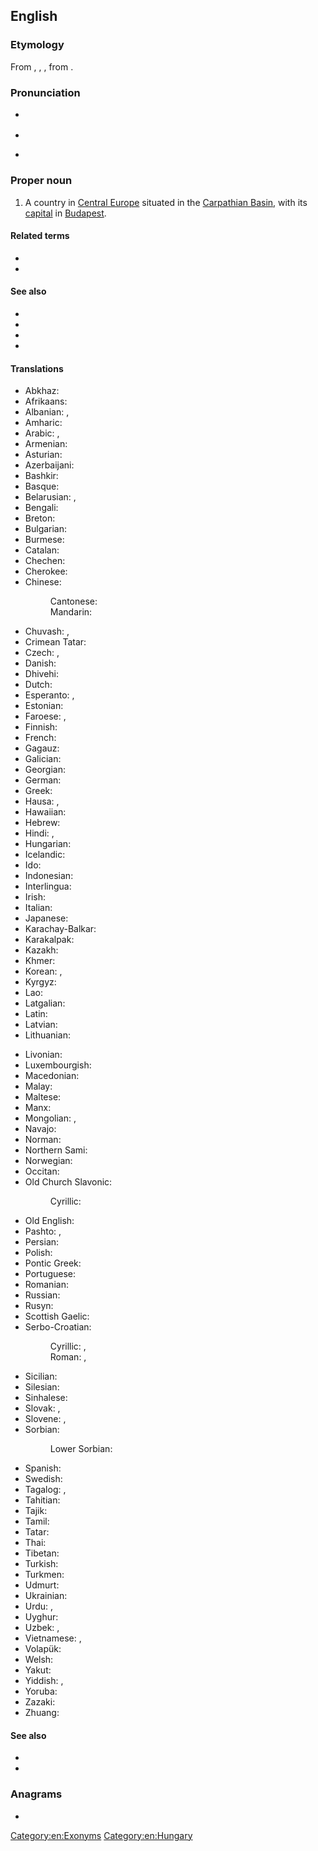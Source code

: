 ==English==

===Etymology===
From {{inh|en|enm|Hungary}}, {{m|enm|Hungrye}}, {{m|enm|Hungry}}, from {{der|en|ML.|Hungaria}}.

===Pronunciation===
* {{a|UK|US}} {{IPA|en|/ˈhʌŋ.ɡəɹ.i/}}
* {{audio|en|en-us-Hungary.ogg|Audio (US)}}
* {{homophones|en|hungry}} {{qualifier|in some accents}}

===Proper noun===
{{wikipedia}}
{{en-proper noun}}

# A country in [[Central Europe]] situated in the [[Carpathian Basin]], with its [[capital]] in [[Budapest]].

====Related terms====
* {{l|en|Hungarian}}
* {{l|en|Hungarland}}

====See also====
* {{l|en|Hungarian People's Republic}}
* {{l|en|Hungarian Republic}}
* {{l|en|Kingdom of Hungary}}
* {{l|en|Principality of Hungary}}

====Translations====
{{trans-top|the country}}
* Abkhaz: {{t|ab|Мадиартәыла}}
* Afrikaans: {{t|af|Hongarye}}
* Albanian: {{t|sq|Hungari}}, {{t+|sq|Hungaria}}
* Amharic: {{t|am|ሀንጋሪ}}
* Arabic: {{t|ar|اَلْمَجَر|m}}, {{t|ar|هُنْغَارِيَا|f}}
* Armenian: {{t|hy|Հունգարիա}}
* Asturian: {{t+|ast|Hungría}}
* Azerbaijani: {{t+|az|Macarıstan}}
* Bashkir: {{t|ba|Венгрия|sc=Cyrl}}
* Basque: {{t+|eu|Hungaria}}
* Belarusian: {{t|be|Ве́нгрыя|f}}, {{t|be|Вуго́ршчына|f}}
* Bengali: {{t+|bn|হাঙ্গেরি}}
* Breton: {{t|br|Hungaria}}
* Bulgarian: {{t+|bg|Унга́рия|f}}
* Burmese: {{t|my|ဟန်ဂေရီ}}
* Catalan: {{t+|ca|Hongria|f}}
* Chechen: {{t|ce|Мажарчоь}}
* Cherokee: {{t|chr|ᎲᎦᎵᏱ}}
* Chinese:
*: Cantonese: {{t|yue|匈牙利|tr=hung1 ngaa4 lei6}}
*: Mandarin: {{t+|cmn|匈牙利|tr=Xiōngyálì}}
* Chuvash: {{t|cv|Венгри}}, {{t|cv|Хункӑри}}
* Crimean Tatar: {{t|crh|Macaristan}}
* Czech: {{t+|cs|Maďarsko|n}}, {{t+|cs|Uhry|p}} {{qualifier|before 1918}}
* Danish: {{t+|da|Ungarn}}
* Dhivehi: {{t+|dv|ހަންގޭރީ}}
* Dutch: {{t+|nl|Hongarije|n}}
* Esperanto: {{t+|eo|Hungario}}, {{t+|eo|Hungarujo}}
* Estonian: {{t+|et|Ungari}}
* Faroese: {{t|fo|Ungarn}}, {{qualifier|historically}} {{t|fo|Húnaland|n}}
* Finnish: {{t+|fi|Unkari}}
* French: {{t+|fr|Hongrie|f}}
* Gagauz: {{t|gag|Vengriya}}
* Galician: {{t+|gl|Hungría|f}}
* Georgian: {{t+|ka|უნგრეთი}}
* German: {{t+|de|Ungarn|n}}
* Greek: {{t+|el|Ουγγαρία|f}}
* Hausa: {{t|ha|Hungariya}}, {{t|ha|Hungari}}
* Hawaiian: {{t|haw|Hunakalia}}
* Hebrew: {{t+|he|הוּנְגַּרְיָה|f|tr=hungarya}}
* Hindi: {{t|hi|मजारिस्तान}}, {{t+|hi|हंगरी}}
* Hungarian: {{t+|hu|Magyarország}}
* Icelandic: {{t+|is|Ungverjaland|n}}
* Ido: {{t+|io|Hungaria}}
* Indonesian: {{t+|id|Hongaria}}
* Interlingua: {{t|ia|Hungaria}}
* Irish: {{t|ga|Ungáir|f|alt=An Ungáir}}
* Italian: {{t+|it|Ungheria|f}}
* Japanese: {{t+|ja|ハンガリー|tr=Hangarī}}
* Karachay-Balkar: {{t|krc|Маджар}}
* Karakalpak: {{t|kaa|Vengriya}}
* Kazakh: {{t|kk|Мажарстан}}
* Khmer: {{t|km|ហុងគ្រី}}
* Korean: {{t|ko|^헝가리}}, {{t+|ko|마쟈르}}
* Kyrgyz: {{t|ky|Венгрия}}
* Lao: {{t+|lo|ຮົງກາລີ}}
* Latgalian: {{t|ltg|Vengreja|f}}
* Latin: {{t|la|Hungaria|f}}
* Latvian: {{t|lv|Ungārija|f}}
* Lithuanian: {{t+|lt|Vengrija|f}}
{{trans-mid}}
* Livonian: {{t|liv|Ungārmō}}
* Luxembourgish: {{t+|lb|Ungarn|n}}
* Macedonian: {{t+|mk|Унгарија|f}}
* Malay: {{t|ms|Hungary}}
* Maltese: {{t|mt|Ungerija|alt=l-Ungerija}}
* Manx: {{t|gv|Ungaar|f|alt=Yn Ungaar}}
* Mongolian: {{t|mn|Унгар}}, {{t|mn|Мажаар}}
* Navajo: {{t|nv|Hángewii}}
* Norman: {{t|nrf|Hongrie|f}}
* Northern Sami: {{t|se|Ungár}}
* Norwegian: {{t+|no|Ungarn}}
* Occitan: {{t+|oc|Ongria|f}}
* Old Church Slavonic:
*: Cyrillic: {{t|cu|Ѫгри|p}}
* Old English: {{t|ang|Hungerland|n}}
* Pashto: {{t|ps|مجارستان|m|tr=maǰārestān}}, {{t|ps|هنګري|f|tr=hangarí}}
* Persian: {{t+|fa|مجارستان|tr=majârestân}}
* Polish: {{t+|pl|Węgry|p}}
* Pontic Greek: {{t|pnt|Ουγγαρία}}
* Portuguese: {{t+|pt|Hungria|f}}
* Romanian: {{t+|ro|Ungaria|f}}
* Russian: {{t+|ru|Ве́нгрия|f}}
* Rusyn: {{t|rue|Мадярьско|f}}
* Scottish Gaelic: {{t|gd|an Ungair}}
* Serbo-Croatian:
*: Cyrillic: {{t|sh|Ма̏ђарска|f}}, {{t|sh|Ма̏џарска|f}}
*: Roman: {{t+|sh|Mȁđarskā|f}}, {{t+|sh|Mȁdžarskā|f}}
* Sicilian: {{t|scn|Unghirìa|f}}
* Silesian: {{t|szl|Madźary|p}}
* Sinhalese: {{t|si|හන්ගේරියාව}}
* Slovak: {{t|sk|Maďarsko|n}}, {{t+|sk|Uhorsko|n}} {{qualifier|before 1918}}
* Slovene: {{t+|sl|Madžárska|f}}, {{qualifier|historical}} {{t|sl|Ógrska|f}}
* Sorbian:
*: Lower Sorbian: {{t|dsb|Hungorska|f}}
* Spanish: {{t+|es|Hungría|f}}
* Swedish: {{t+|sv|Ungern}}
* Tagalog: {{t|tl|Unggriya}}, {{t|tl|Unggarya}}
* Tahitian: {{t|ty|Honoretia}}
* Tajik: {{t|tg|Маҷористон}}
* Tamil: {{t|ta|அங்கேரி}}
* Tatar: {{t|tt|Венгрия}}
* Thai: {{t+|th|ฮังการี}}
* Tibetan: {{t|bo|ཧུང་གྷ་རི}}
* Turkish: {{t+|tr|Macaristan}}
* Turkmen: {{t|tk|Wengriýa}}
* Udmurt: {{t|udm|Венгрия}}
* Ukrainian: {{t+|uk|Уго́рщина|f}}
* Urdu: {{t|ur|مجارستان|tr=majāristān}}, {{t|ur|ہنگری|tr=haṅgarī}}
* Uyghur: {{t|ug|ۋېنگرىيە}}
* Uzbek: {{t+|uz|Mojariston}}, {{t|uz|Vengriya}}
* Vietnamese: {{t|vi|Hung-ga-ri}}, {{t|vi|Hung Gia Lợi}}
* Volapük: {{t+|vo|Macarän}}
* Welsh: {{t+|cy|Hwngari}}
* Yakut: {{t|sah|Мадьаар Сирэ}}
* Yiddish: {{t|yi|אונגאַרן}}, {{t|yi|אונגערן‎|n}}
* Yoruba: {{t|yo|Hungari}}
* Zazaki: {{qualifier|Southern Zazaki}} {{t|zza|Macarıstan}}
* Zhuang: {{t|za|Yunghyazli}}
{{trans-bottom}}

====See also====
* {{l|en|Appendix:Place names in Hungary}}
* {{list:countries of Europe/en}}{{topics|en|Countries in Europe}}

===Anagrams===
* {{anagrams|en|a=aghnruy|ahungry}}

[[Category:en:Exonyms]]
[[Category:en:Hungary]]